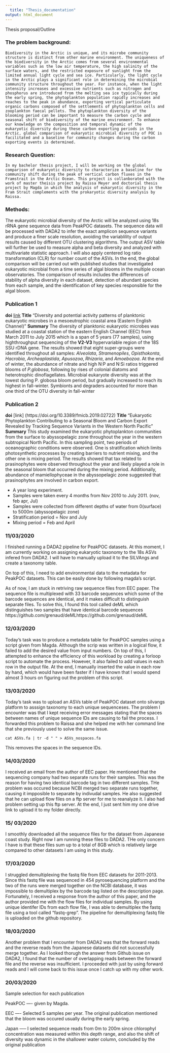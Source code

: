 ---
  title: "Thesis_documentation"
output: html_document
---

Thesis proposal/Outline

### The problem background:
	Biodiversity in the Arctic is unique, and its microbe community structure is distinct from other marine environment. The uniqueness of the biodiversity in the Arctic comes from several environmental variables such as the low air temperature, the high salinity of the surface waters, and the restricted exposure of sunlight from the limited annual light cycle and sea ice. Particularly, the light cycle in the Arctic plays a significant role in determining the microbial community structure throughout the year. For instance, when the light intensity increases and excessive nutrients such as nitrogen and phosphorus are introduced from the melting sea ice typically during the early spring, the phytoplankton population rapidly increases and reaches to the peak in abundance, exporting vertical particulate organic carbons composed of the settlements of phytoplankton cells and zooplankton faecal pellets. The phytoplankton diversity of the blooming period can be important to measure the carbon cycle and seasonal shift of biodiversity of the marine environment. To enhance our knowledge on the composition and temporal dynamic of the eukaryotic diversity during these carbon exporting periods in the Arctic, global comparison of eukaryotic microbial diversity of POC is facilitated and a baseline for community changes during the carbon exporting events is determined. 

### Research Question:
	In my bachelor thesis project, I will be working on the global comparison of eukaryotic diversity to characterize a baseline for the community shift during the peak of vertical carbon fluxes in the Framstrait in the Arctic Ocean. This project is collanborated with the work of master theisis project by Raissa Meyer and doctorial thesis project by Magda in which the analysis of eukaryotic diversity in the Fram Strait complements with the prokaryotic diversity analysis by Raissa. 
	
	
### Methods:
The eukaryotic microbial diversity of the Arctic will be analyzed using 18s rRNA gene sequence data from PeakPOC datasets. The sequence data will be processed with DADA2 to infer the exact amplicon sequence variants and produce a finer scale resolution, avoiding the variablility of output results caused by different OTU clustering algorithms. The output ASV table will further be used to measure alpha and beta diversity and analyzed with multivariate statistic approach. I will also apply centered log ratio transformation (CLR) for number count of the ASVs.  In the end, the global comparison will be carried out with published studies that investigated eukaryotic microbial from a time series of algal blooms in the multiple ocean observatories. The comparison of results includes the differences of stability of alpha diversity in each dataset, detection of abundant species from each sample, and the identification of key species responsible for the algal bloom.  

### Publication 1
**doi** [link](https://doi. org/10.1371/journal.pone.0196987)
**Title** "Diversity and potential activity patterns of planktonic eukaryotic microbes in a mesoeutrophic coastal area (Eastern English Channel)"
**Summary** The diversity of planktonic eukaryotic microbes was studied at a coastal station of the eastern English Channel (EEC) from March 2011 to July 2015 which is a span of 5 years (77 samples), using highthroughput sequencing of the **V2-V3** hypervariable region of the 18S SSU rDNA gene. The results showed that eight super-groups were identified throughout all samples: _Alveolata_, _Stramenopiles_, _Opisthokonta_, _Hacrobia_, _Archeaplastida_, _Apusozoa_, _Rhizaria_, and _Amoebozoa_. At the end of winter, the abundance of nitrate and high N:P and N:Si ratios triggered blooms of _P.globosa_, following by rises of colonial diatoms and heterotrophic dinoflagellates. Microbial eukaryote diversity was at the lowest during P. globosa bloom period, but gradually increased to reach its highest in fall-winter. Symbionts and degraders accounted for more than one third of the OTU diversity in fall-winter

### Publication 2 
**doi** [link] (https://doi.org/10.3389/fmicb.2019.02722)
**Title** “Eukaryotic Phytoplankton Contributing to a Seasonal Bloom and Carbon Export Revealed by Tracking Sequence Variants in the Western North Pacific”
**Summary** This study examined the eukaryotic phytoplankton communities from the surface to abyssopelagic zone throughout the year in the western subtropical North Pacific. In this sampling point, two periods of oceanographic conditions were observed. One is stratification which limits photosynthetic processes by creating barriers to nutrient mixing, and the other one is mixing period. The results showed that tax related to prasinophytes were observed throughout the year and likely played a role in the seasonal bloom that occurred during the mixing period. Additionally, abundance of mamiellophyceae in the abyssopelagic zone suggested that prasinophytes are involved in carbon export. 

- A year long experiment.
- Samples were taken every 4 months from Nov 2010 to July 2011. (nov, feb apr, Jul)
- Samples were collected from different depths of water from 0(surface) to 5000m (abyssopelagic zone)
- Stratification period = Nov and July
- Mixing period = Feb and April







### 11/03/2020

I finished running a DADA2 pipeline for PeakPOC datasets. At this moment, I am currently working on assigning eukaryotic taxonomy to the 18s ASVs infered from DADA2. I will have to manually upload it to the SILVAngs and create a taxonomy table. 

On top of this, I need to add environmental data to the metadata for PeakPOC datasets. This can be easily done by following magda's script. 

As of now, I am stuck in retriving raw sequence files from EEC paper. The sequence file is multiplexed with 33 barcode sequences which some of the barcode sequences are identical, and it makes difficult to distinguish separate files. To solve this, I found this tool called deML which distinguishes two samples that have identical barcode sequences https://github.com/grenaud/deMLhttps://github.com/grenaud/deML


### 12/03/2020

Today's task was to produce a metadata table for PeakPOC samples using a script given from Magda. Although the scrip was written in a logical flow, it failed to add the desired value from input numbers. On top of this, I attempted to enhance the efficiency of this workload by creating a forloop script to automate the process. However, it also failed to add values in each row in the output file. At the end, I manually inserted the value in each row by hand, which would have been faster if I have known that I would spend almost 3 hours on figuring out the problem of this script. 

### 13/03/2020

Today's task was to upload an ASVs table of PeakPOC dataset onto silvangs platform to asssign taxonomy to each unique sequenceses. The problem I encounter was that I kept receiving error messages stating that the spaces between names of unique sequence IDs are causing to fail the process. I forwarded this problem to Raissa and she helped me with her command line that she previously used to solve the same issue. 

```{engine='bash'}
cat ASVs.fa | tr -d " " > ASVs_nospaces.fa
```

This removes the spaces in the sequence IDs.


### 14/03/2020

I received an email from the author of EEC paper. He mentioned that the sequencing company had two separate runs for their samples. This was the reason for having two identical barcode tag in two different samples. THe problem was occured because NCBI merged two separate runs together, causing it impposible to separate by indivudal samples. He also suggested that he can upload flow files on a ftp server for me to reanalyze it. I also had problem setting up this ftp server. At the end, I just sent him my one drive link to upload it to my folder directly. 

### 15/ 03/2020

I smoothly downloaded all the sequence files for the dataset from Japanese coast study. Right now I am running these files to DADA2. THe only concern I have is that these files sum up to a total of 8GB which is relatively large compared to other datasets I am using in this study. 

### 17/03/2020

I struggled demultiplexing the fastq file from EEC datasets for 2011-2013. Since this fastq file was sequenced in 454 pyrosequencing platform and the two of the runs were merged together on the NCBI database, it was impossible to demultiplex by the barcode tag listed on the description page. Fortunately, I received a response from the author of this paper, and the author provided me with the flow files for individual samples. By using unique identifer IDs from each flow file, I was able to demultiplex the fastq file using a tool called "fastq-grep". The pipeline for demultiplexing fastq file is uploaded on the github repository. 

### 18/03/2020

Another problem that I encounter from DADA2 was that the forward reads and the reverse reads from the Japanese datasets did not successfully merge together. As I looked thorugh the answer from Github issue on DADA2, I found that the number of overlapping reads between the forward file and the reverse was insufficient. I proceeded with just by using forward reads and I will come back to this issue once I catch up with my other work. 


### 20/03/2020

Sample selection for each publication

PeakPOC ---- given by Magda.

EEC ---- Selected 5 samples per year. The original publication mentioned that the bloom was occured usually during the early spring. 

Japan ----- I selected sequence reads from 0m to 200m since chlorophyl concentration was measured within this depth range, and also the shift of diversity was dynamic in the shallower water column, concluded by the original publication
